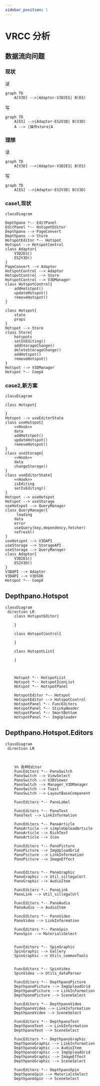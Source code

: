 ```yaml
---
sidebar_position: 1
---
```


# VRCC 分析
## 数据流向问题
### 现状
读
```mermaid
graph TD
    A[V3D] -->|Adaptor-V3D2ES| B(ES)
```
写
```mermaid
graph TD
    A[ES] -->|Adaptor-ES2V3D| B(V3D)
    A --> |操作store|A
```
### 理想
读
```mermaid
graph TD
    A[V3D] -->|Adaptor-V3D2ES| B(ES)
```
写
```mermaid
graph TD
    A[ES] -->|Adaptor-ES2V3D| B(V3D)
```

### case1,现状

```mermaid
classDiagram

Depthpano *-- EditPanel
EditPanel *-- HotspotEditor
Depthpano --> PageConvert
Depthpano --> Store
HotspotEditor *-- Hotspot
Hotspot --> HotspotControl
class Adaptor{
    V3D2ES()
    ES2V3D()
}
PageConvert --> Adaptor
HotspotControl --> Adaptor
HotspotControl --> Store
HotspotControl --> V3DManager
class HotspotControl{
    addHotstpot()
    updateHotspot()
    removeHotspot()
}

class Hotspot{
    state
    props
}
Hotspot --> Store
class Store{
    hotspots
    setInEditing()
    addStorageChange()
    deleteStorageChange()
    addHotspot()
    removeHotspot()
}
Hotspot --> V3DManager
Hotspot *-- CompX
```

### case2,新方案

```mermaid
classDiagram

class Hotspot{
    
}
Hotspot --> useEditorState
class useHotspot{
    <<Hook>>
    data
    addHotstpot()
    updateHotspot()
    removeHotspot()
}
class useStorage{
    <<Hook>>
    data
    changeStorage()
}
class useEditorState{
    <<Hook>>
    isEditing
    setIsEditing()
}
Hotspot --> useHotspot
Hotspot --> useStorage
useHotspot --> QueryManager
class QueryManager{
     loading
    data
    error
    useQuery(key,dependency,fetcher)
    refresh()
}
useHotspot --> V3DAPI
useStorage --> StorageAPI
useStorage --> QueryManager
class Adaptor{
    V3D2ES()
    ES2V3D()
}
V3DAPI --> Adaptor
V3DAPI --> V3DSDK
Hotspot *-- CompX
```

## Depthpano.Hotspot

```mermaid
classDiagram
 direction LR
    class HotspotEditor{

    }

    class HotspotControl{
	
    }

    class HotspotList{

    }

    

    Hotspot *-- HotspotList
    Hotspot *-- HotspotIconList
    Hotspot *-- HotspotPanel
    
    HotspotEditor *-- Hotspot
    HotspotEditor --> HotspotControl
    HotspotPanel *-- FuncEditors
    HotspotPanel *-- StickyHeader
    HotspotPanel *-- SmartBottom
    HotspotPanel *-- ImgUploader

```

## Depthpano.Hotspot.Editors

```mermaid
classDiagram
 direction LR
   

    
    %% 各种Editor
    FuncEditors *-- PanoSwitch
    PanoSwitch --> ViewSelect
    PanoSwitch --> V3DViewer
    PanoSwitch --> Manager_V3DManager
    PanoSwitch --> Toast
    PanoSwitch --> LayoutBaseComponent
    
    FuncEditors *-- PanoLabel

    FuncEditors *-- PanoText
    PanoText --> LinkInformation

    FuncEditors *-- PanoArticle
    PanoArticle --> simpleUploadArticle
    PanoArticle --> RichText
    PanoArticle --> Icon

    FuncEditors *-- PanoPicture
    PanoPicture --> ImgUploadGrid
    PanoPicture --> LinkInformation
    PanoPicture --> ImageEffect

    
    FuncEditors *-- PanoGraphic
    PanoGraphic --> Util_sillegalUrl
    PanoGraphic --> AudioItem

    FuncEditors *-- PanoLink
    PanoLink --> Util_sillegalUrl

    FuncEditors *-- PanoAudio
    PanoAudio --> AudioItem

    FuncEditors *-- PanoVideo
    PanoVideo --> LinkInformation

    FuncEditors *-- PanoSpin
    PanoSpin --> MaterialsSelect
    

    FuncEditors *-- SpinGraphic
    SpinGraphic --> Gallery
    SpinGraphic --> Utils_commonTools

    
    FuncEditors *-- SpinVideo
    SpinVideo --> Utils_dataParser
    
    FuncEditors *-- DepthpanoPicture
    DepthpanoPicture --> ImgUploadGrid
    DepthpanoPicture --> LinkInformation
    DepthpanoPicture --> SceneSelect
    
    FuncEditors *-- DepthpanoVideo
    DepthpanoVideo --> LinkInformation
    DepthpanoVideo --> SceneSelect
    
    FuncEditors *-- DepthpanoText
    DepthpanoText --> LinkInformation
    DepthpanoText --> SceneSelect
    
    FuncEditors *-- DepthpanoGraphic
    DepthpanoGraphic --> LinkInformation
    DepthpanoGraphic --> AudioItem
    DepthpanoGraphic --> ImgUploadGrid
    DepthpanoGraphic --> ImageEffect
    DepthpanoGraphic --> SceneSelect
    
    FuncEditors *-- DepthpanoSpin
    DepthpanoSpin --> MaterialsSelect
    DepthpanoSpin --> SceneSelect


  





```
